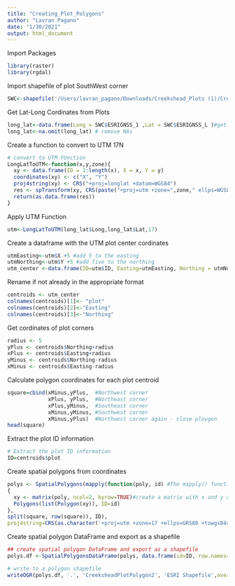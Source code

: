 ```yaml
---
title: "Creating_Plot_Polygons"
author: "Lavran Pagano"
date: "1/30/2021"
output: html_document
---
```

Import Packages
```r
library(raster)
library(rgdal)
```

Import shapefile of plot SouthWest corner
```r
SWC<-shapefile('/Users/lavran_pagano/Downloads/Creekshead_Plots (1)/Creekshead_Plots.shp')
```

Get Lat-Long Cordinates from Plots
```r
long_lat<-data.frame(Long = SWC$ESRIGNSS_1 ,Lat = SWC$ESRIGNSS_L )#get lat and long cordinates
long_lat<-na.omit(long_lat) # remove NAs
```

Create a function to convert to UTM 17N
```r
# convert to UTM FUnction
LongLatToUTM<-function(x,y,zone){
  xy <- data.frame(ID = 1:length(x), X = x, Y = y)
  coordinates(xy) <- c("X", "Y")
  proj4string(xy) <- CRS("+proj=longlat +datum=WGS84")  
  res <- spTransform(xy, CRS(paste("+proj=utm +zone=",zone," ellps=WGS84",sep='')))
  return(as.data.frame(res))
}
```

Apply UTM Function
```r
utm<-LongLatToUTM(long_lat$Long,long_lat$Lat,17)
```
Create a dataframe with the UTM plot center cordinates
```r
utmEasting<-utm$X +5 #add 5 to the easting
utmNorthing<-utm$Y +5 #add five to the northing
utm_center <-data.frame(ID=utm$ID, Easting=utmEasting, Northing = utmNorthing)#create the dataframe
```

Rename if not already in the appropriate format
```r
centroids <- utm_center
colnames(centroids)[1]<- "plot"
colnames(centroids)[2]<-"Easting"
colnames(centroids)[3]<-"Northing"
```
Get cordinates of plot corners

```r
radius <- 5
yPlus <- centroids$Northing+radius
xPlus <- centroids$Easting+radius
yMinus <- centroids$Northing-radius
xMinus <- centroids$Easting-radius
```

Calculate polygon coordinates for each plot centroid
```r
square=cbind(xMinus,yPlus,  #Northwest corner
             xPlus, yPlus,  #Northeast corner
             xPlus,yMinus,  #Southeast corner
             xMinus,yMinus, #Southwest corner
             xMinus,yPlus)  #Northwest corner again - close ploygon
head(square)
```

Extract the plot ID information
```r
# Extract the plot ID information
ID=centroids$plot
```

Create spatial polygons from coordinates
```r
polys <- SpatialPolygons(mapply(function(poly, id) #The mapply() function is a multivariate apply of sorts.The polygon argument refers to the 
{
  xy <- matrix(poly, ncol=2, byrow=TRUE)#create a matrix with x and y cordinates
  Polygons(list(Polygon(xy)), ID=id)
}, 
split(square, row(square)), ID),
proj4string=CRS(as.character('+proj=utm +zone=17 +ellps=GRS80 +towgs84=0,0,0,0,0,0,0 +units=m +no_defs')))
```

Create spatial polygon DataFrame and export as a shapefile
```r
## create spatial polygon DataFrame and export as a shapefile
polys.df <-SpatialPolygonsDataFrame(polys, data.frame(id=ID, row.names=ID))

# write to a polygon shapefile
writeOGR(polys.df, '.', 'CreeksheadPlotPolygon2', 'ESRI Shapefile',overwrite=TRUE)
```

